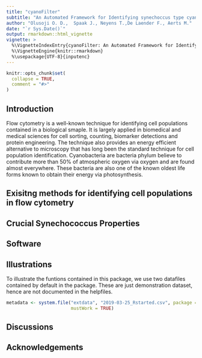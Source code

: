 ```yaml
---
title: "cyanoFilter"
subtitle: "An Automated Framework for Identifying synechoccus type cyanobacteria population in Flow Cytometry"
author: "Olusoji O. D.,  Spaak J., Neyens T.,De Laender F., Aerts M."
date: "`r Sys.Date()`"
output: rmarkdown::html_vignette
vignette: >
  %\VignetteIndexEntry{cyanoFilter: An Automated Framework for Identifying synechoccus type cyanobacteria population in Flow Cytometry}
  %\VignetteEngine{knitr::rmarkdown}
  %\usepackage{UTF-8}{inputenc}
---
```


```r
knitr::opts_chunk$set(
  collapse = TRUE,
  comment = "#>"
)
```

## Introduction

Flow cytometry is a well-known technique for identifying cell populations contained in a biological smaple. It is largely applied in biomedical and medical sciences for cell sorting, counting, biomarker detections and protein engineering. The technique also provides an energy efficient alternative to microscopy that has long been the standard technique for cell population identification. Cyanobacteria are bacteria phylum believe to contribute more than 50% of atmospheric oxygen via oxygen and are found almost everywhere. These bacteria are also one of the known oldest life forms known to obtain their energy via photosynthesis.

## Exisitng methods for identifying cell populations in flow cytometry

## Crucial Synechococcus Properties

## Software

## Illustrations

To illustrate the funtions contained in this package, we use two datafiles contained by default in the package. These are just demonstration dataset, hence are not documented in the helpfiles.

```r
metadata <- system.file("extdata", "2019-03-25_Rstarted.csv", package = "cyanoFilter", 
                        mustWork = TRUE)
```

## Discussions

## Acknowledgements



